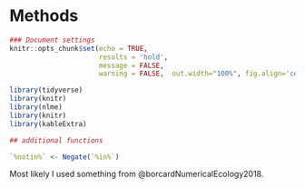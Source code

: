 # Methods


```r
### Document settings
knitr::opts_chunk$set(echo = TRUE,
                      results = 'hold',
                      message = FALSE,
                      warning = FALSE,  out.width="100%", fig.align='center' )
```


```r
library(tidyverse)
library(knitr)
library(nlme)
library(knitr)
library(kableExtra)

## additional functions

`%notin%` <- Negate(`%in%`)
```


Most likely I used something from @borcardNumericalEcology2018. 